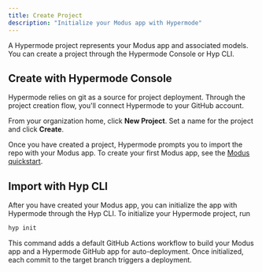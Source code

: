 ```yaml
---
title: Create Project
description: "Initialize your Modus app with Hypermode"
---
```


A Hypermode project represents your Modus app and associated models. You can create a project
through the Hypermode Console or Hyp CLI.

## Create with Hypermode Console

<Note>
  Hypermode relies on git as a source for project deployment. Through the
  project creation flow, you'll connect Hypermode to your GitHub account.
</Note>

From your organization home, click **New Project**. Set a name for the project and click **Create**.

Once you have created a project, Hypermode prompts you to import the repo with your Modus app. To
create your first Modus app, see the [Modus quickstart](modus/quickstart).

## Import with Hyp CLI

After you have created your Modus app, you can initialize the app with Hypermode through the Hyp
CLI. To initialize your Hypermode project, run

```bash
hyp init
```

This command adds a default GitHub Actions workflow to build your Modus app and a Hypermode GitHub
app for auto-deployment. Once initialized, each commit to the target branch triggers a deployment.
